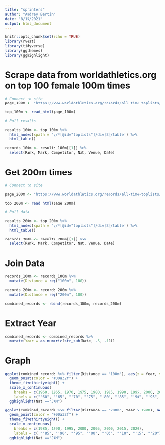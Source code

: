 ```yaml
---
title: "sprinters"
author: "Audrey Bertin"
date: "8/15/2021"
output: html_document
---
```


```r
knitr::opts_chunk$set(echo = TRUE)
library(rvest)
library(tidyverse)
library(ggthemes)
library(gghighlight)
```

# Scrape data from worldathletics.org on top 100 female 100m times

```r
# Connect to site
page_100m <- "https://www.worldathletics.org/records/all-time-toplists/sprints/100-metres/outdoor/women/senior?page=1"

top_100m <- read_html(page_100m)
```


```r
# Pull results

results_100m <- top_100m %>% 
  html_nodes(xpath = '//*[@id="toplists"]/div[3]/table') %>%
  html_table()

records_100m <- results_100m[[1]] %>%
  select(Rank, Mark, Competitor, Nat, Venue, Date)
```

# Get 200m times

```r
# Connect to site

page_200m <- "https://www.worldathletics.org/records/all-time-toplists/sprints/200-metres/outdoor/women/senior?regionType=world&timing=electronic&windReading=regular&page=1&bestResultsOnly=true&firstDay=1899-12-31&lastDay=2021-08-14"

top_200m <- read_html(page_200m)
```

```r
# Pull data

results_200m <- top_200m %>% 
  html_nodes(xpath = '//*[@id="toplists"]/div[3]/table') %>%
  html_table()

records_200m <- results_200m[[1]] %>%
  select(Rank, Mark, Competitor, Nat, Venue, Date)
```

# Join Data

```r
records_100m <- records_100m %>%
  mutate(Distance = rep("100m", 100))

records_200m <- records_200m %>%
  mutate(Distance = rep("200m", 100))

```

```r
combined_records <- rbind(records_100m, records_200m)
```

# Extract Year

```r
combined_records <- combined_records %>% 
  mutate(Year = as.numeric(str_sub(Date, -5, -1)))
```

# Graph

```r
ggplot(combined_records %>% filter(Distance == "100m"), aes(x = Year, y = Mark)) +
  geom_point(color = "#00a32f") +
  theme_fivethirtyeight() +
  scale_x_continuous(
    breaks = c(1960, 1965, 1970, 1975, 1980, 1985, 1990, 1995, 2000, 2005, 2010, 2015, 2020),
    labels = c("'60", "'65", "'70", "'75", "'80", "'85", "'90", "'95", "'00", "'05", "'10", "'15", "'20")) +
  gghighlight(Nat =="JAM")
```


```r
ggplot(combined_records %>% filter(Distance == "200m", Year > 1980), aes(x = Year, y = Mark)) +
  geom_point(color = "#00a32f") +
  theme_fivethirtyeight() +
  scale_x_continuous(
    breaks = c(1985, 1990, 1995, 2000, 2005, 2010, 2015, 2020),
    labels = c( "'85", "'90", "'95", "'00", "'05", "'10", "'15", "'20")) +
  gghighlight(Nat =="JAM")
```
